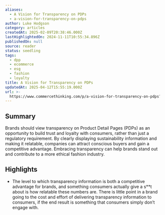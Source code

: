 ```yaml
---
aliases:
  - A Vision for Transparency on PDPs
  - a-vision-for-transparency-on-pdps
author: Luke Hodgson
category: articles
createdAt: 2025-02-09T20:38:46.000Z
lastHighlightedOn: 2024-11-11T10:55:34.896Z
publishedOn: null
source: reader
status: seedling
tags:
  - dpp
  - ecommerce
  - esg
  - fashion
  - loyalty
title: A Vision for Transparency on PDPs
updatedAt: 2025-04-12T15:55:19.000Z
url: >-
  https://www.commercethinking.com/p/a-vision-for-transparency-on-pdps?utm_source=post-email-title&publication_id=1474159&post_id=150022454&utm_campaign=email-post-title&isFreemail=true&r=31t9d7&triedRedirect=true&utm_medium=email
---
```

## Summary

Brands should view transparency on Product Detail Pages (PDPs) as an opportunity to build trust and loyalty with consumers, rather than just a regulatory requirement. By clearly displaying sustainability information and making it relatable, companies can attract conscious buyers and gain a competitive advantage. Embracing transparency can help brands stand out and contribute to a more ethical fashion industry.

## Highlights

- The level to which transparency information is both a competitive advantage for brands, and something consumers actually give a s**t about is how relatable these numbers are. There is little point in a brand going to the cost and effort of delivering transparency information to consumers, if the end result is something that consumers simply don’t engage with.
